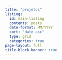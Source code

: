 ---
title: "projetos"
listing:
  id: main-listing
  contents: posts
  date-format: MM/YYYY
  sort: "date asc"
  type: grid
  categories: true
page-layout: full
title-block-banner: true
---


:::{#main-listing}
:::
